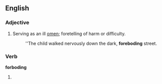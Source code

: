 ==English==

===Adjective===
{{en-adj}}

# Serving as an ill [[omen]]; foretelling of harm or difficulty.
#: ''The child walked nervously down the dark, '''foreboding''' street.

===Verb===
'''forboding'''

# {{present participle of|[[forbode]]}}